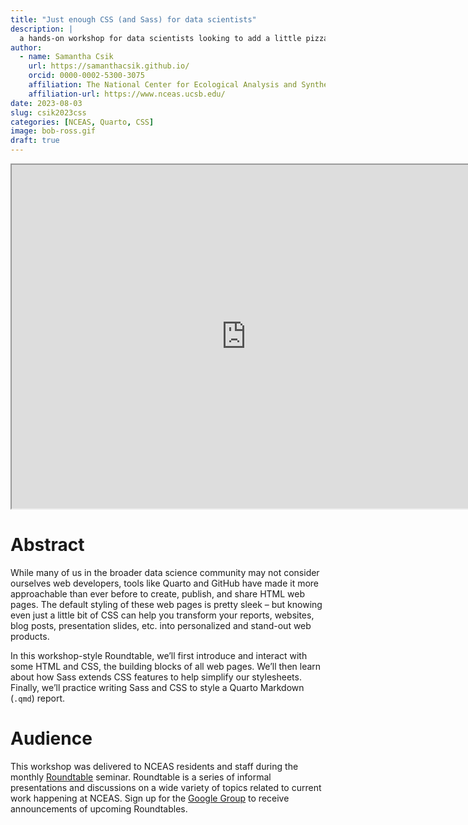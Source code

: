 ```yaml
---
title: "Just enough CSS (and Sass) for data scientists"
description: |
  a hands-on workshop for data scientists looking to add a little pizzazz to their web pages
author:
  - name: Samantha Csik
    url: https://samanthacsik.github.io/
    orcid: 0000-0002-5300-3075
    affiliation: The National Center for Ecological Analysis and Synthesis
    affiliation-url: https://www.nceas.ucsb.edu/
date: 2023-08-03
slug: csik2023css
categories: [NCEAS, Quarto, CSS]
image: bob-ross.gif
draft: true
---
```


<center><iframe src="https://samanthacsik.github.io/just-enough-css-sass/#/title-slide" title="Just Enough CSS (and Sass) for data scientists" width="750px," height="550px"></iframe></center>

# Abstract

While many of us in the broader data science community may not consider ourselves web developers, tools like Quarto and GitHub have made it more approachable than ever before to create, publish, and share HTML web pages. The default styling of these web pages is pretty sleek -- but knowing even just a little bit of CSS can help you transform your reports, websites, blog posts, presentation slides, etc. into personalized and stand-out web products.

In this workshop-style Roundtable, we'll first introduce and interact with some HTML and CSS, the building blocks of all web pages. We'll then learn about how Sass extends CSS features to help simplify our stylesheets. Finally, we'll practice writing Sass and CSS to style a Quarto Markdown (`.qmd`) report.

# Audience

This workshop was delivered to NCEAS residents and staff during the monthly [Roundtable](https://www.nceas.ucsb.edu/roundtable) seminar. Roundtable is a series of informal presentations and discussions on a wide variety of topics related to current work happening at NCEAS. Sign up for the [Google Group](https://groups.google.com/a/nceas.ucsb.edu/g/roundtable) to receive announcements of upcoming Roundtables.
